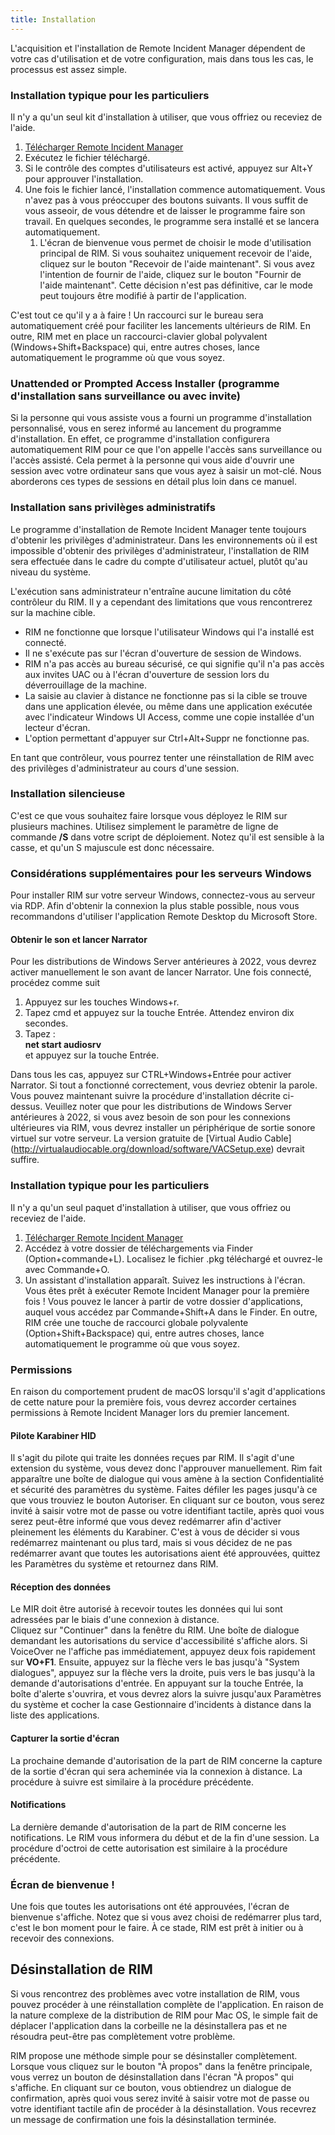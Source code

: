 ```yaml
---
title: Installation
---
```



L'acquisition et l'installation de Remote Incident Manager dépendent de votre cas d'utilisation et de votre configuration, mais dans tous les cas, le processus est assez simple.
<Windows>
### Installation typique pour les particuliers
Il n'y a qu'un seul kit d'installation à utiliser, que vous offriez ou receviez de l'aide.
1. [Télécharger Remote Incident Manager](https://getrim.app/win)
1. Exécutez le fichier téléchargé.
1. Si le contrôle des comptes d'utilisateurs est activé, appuyez sur Alt+Y pour approuver l'installation.
1. Une fois le fichier lancé, l'installation commence automatiquement. Vous n'avez pas à vous préoccuper des boutons suivants. Il vous suffit de vous asseoir, de vous détendre et de laisser le programme faire son travail. En quelques secondes, le programme sera installé et se lancera automatiquement.  
    1. L'écran de bienvenue vous permet de choisir le mode d'utilisation principal de RIM. Si vous souhaitez uniquement recevoir de l'aide, cliquez sur le bouton "Recevoir de l'aide maintenant". Si vous avez l'intention de fournir de l'aide, cliquez sur le bouton "Fournir de l'aide maintenant". Cette décision n'est pas définitive, car le mode peut toujours être modifié à partir de l'application.

C'est tout ce qu'il y a à faire ! Un raccourci sur le bureau sera automatiquement créé pour faciliter les lancements ultérieurs de RIM. En outre, RIM met en place un raccourci-clavier global polyvalent (Windows+Shift+Backspace) qui, entre autres choses, lance automatiquement le programme où que vous soyez.
### Unattended or Prompted Access Installer (programme d'installation sans surveillance ou avec invite)
Si la personne qui vous assiste vous a fourni un programme d'installation personnalisé, vous en serez informé au lancement du programme d'installation. En effet, ce programme d'installation configurera automatiquement RIM pour ce que l'on appelle l'accès sans surveillance ou l'accès assisté. Cela permet à la personne qui vous aide d'ouvrir une session avec votre ordinateur sans que vous ayez à saisir un mot-clé. Nous aborderons ces types de sessions en détail plus loin dans ce manuel.

### Installation sans privilèges administratifs

Le programme d'installation de Remote Incident Manager tente toujours d'obtenir les privilèges d'administrateur. Dans les environnements où il est impossible d'obtenir des privilèges d'administrateur, l'installation de RIM sera effectuée dans le cadre du compte d'utilisateur actuel, plutôt qu'au niveau du système.

L'exécution sans administrateur n'entraîne aucune limitation du côté contrôleur du RIM. Il y a cependant des limitations que vous rencontrerez sur la machine cible.

* RIM ne fonctionne que lorsque l'utilisateur Windows qui l'a installé est connecté. 
* Il ne s'exécute pas sur l'écran d'ouverture de session de Windows. 
* RIM n'a pas accès au bureau sécurisé, ce qui signifie qu'il n'a pas accès aux invites UAC ou à l'écran d'ouverture de session lors du déverrouillage de la machine. 
* La saisie au clavier à distance ne fonctionne pas si la cible se trouve dans une application élevée, ou même dans une application exécutée avec l'indicateur Windows UI Access, comme une copie installée d'un lecteur d'écran. 
* L'option permettant d'appuyer sur Ctrl+Alt+Suppr ne fonctionne pas. 

En tant que contrôleur, vous pourrez tenter une réinstallation de RIM avec des privilèges d'administrateur au cours d'une session.

### Installation silencieuse

C'est ce que vous souhaitez faire lorsque vous déployez le RIM sur plusieurs machines. Utilisez simplement le paramètre de ligne de commande **/S** dans votre script de déploiement. Notez qu'il est sensible à la casse, et qu'un S majuscule est donc nécessaire.

### Considérations supplémentaires pour les serveurs Windows

Pour installer RIM sur votre serveur Windows, connectez-vous au serveur via RDP. Afin d'obtenir la connexion la plus stable possible, nous vous recommandons d'utiliser l'application Remote Desktop du Microsoft Store.

#### Obtenir le son et lancer Narrator

Pour les distributions de Windows Server antérieures à 2022, vous devrez activer manuellement le son avant de lancer Narrator. Une fois connecté, procédez comme suit
1. Appuyez sur les touches Windows+r.
1. Tapez cmd et appuyez sur la touche Entrée. Attendez environ dix secondes.
1. Tapez :  
**net start audiosrv**  
et appuyez sur la touche Entrée.

Dans tous les cas, appuyez sur CTRL+Windows+Entrée pour activer Narrator. Si tout a fonctionné correctement, vous devriez obtenir la parole.  
Vous pouvez maintenant suivre la procédure d'installation décrite ci-dessus.
Veuillez noter que pour les distributions de Windows Server antérieures à 2022, si vous avez besoin de son pour les connexions ultérieures via RIM, vous devrez installer un périphérique de sortie sonore virtuel sur votre serveur. La version gratuite de [Virtual Audio Cable] (http://virtualaudiocable.org/download/software/VACSetup.exe) devrait suffire.
</Windows>
<MacOS>
### Installation typique pour les particuliers

Il n'y a qu'un seul paquet d'installation à utiliser, que vous offriez ou receviez de l'aide.
1. [Télécharger Remote Incident Manager](https://getrim.app/mac)
1. Accédez à votre dossier de téléchargements via Finder (Option+commande+L). Localisez le fichier .pkg téléchargé et ouvrez-le avec Commande+O.
1. Un assistant d'installation apparaît. Suivez les instructions à l'écran.  
Vous êtes prêt à exécuter Remote Incident Manager pour la première fois ! Vous pouvez le lancer à partir de votre dossier d'applications, auquel vous accédez par Commande+Shift+A dans le Finder. En outre, RIM crée une touche de raccourci globale polyvalente (Option+Shift+Backspace) qui, entre autres choses, lance automatiquement le programme où que vous soyez.

### Permissions

En raison du comportement prudent de macOS lorsqu'il s'agit d'applications de cette nature pour la première fois, vous devrez accorder certaines permissions à Remote Incident Manager lors du premier lancement.

#### Pilote Karabiner HID

Il s'agit du pilote qui traite les données reçues par RIM. Il s'agit d'une extension du système, vous devez donc l'approuver manuellement. Rim fait apparaître une boîte de dialogue qui vous amène à la section Confidentialité et sécurité des paramètres du système. Faites défiler les pages jusqu'à ce que vous trouviez le bouton Autoriser. En cliquant sur ce bouton, vous serez invité à saisir votre mot de passe ou votre identifiant tactile, après quoi vous serez peut-être informé que vous devez redémarrer afin d'activer pleinement les éléments du Karabiner. C'est à vous de décider si vous redémarrez maintenant ou plus tard, mais si vous décidez de ne pas redémarrer avant que toutes les autorisations aient été approuvées, quittez les Paramètres du système et retournez dans RIM.

#### Réception des données

Le MIR doit être autorisé à recevoir toutes les données qui lui sont adressées par le biais d'une connexion à distance.  
Cliquez sur "Continuer" dans la fenêtre du RIM. Une boîte de dialogue demandant les autorisations du service d'accessibilité s'affiche alors. Si VoiceOver ne l'affiche pas immédiatement, appuyez deux fois rapidement sur **VO+F1**. Ensuite, appuyez sur la flèche vers le bas jusqu'à "System dialogues", appuyez sur la flèche vers la droite, puis vers le bas jusqu'à la demande d'autorisations d'entrée. En appuyant sur la touche Entrée, la boîte d'alerte s'ouvrira, et vous devrez alors la suivre jusqu'aux Paramètres du système et cocher la case Gestionnaire d'incidents à distance dans la liste des applications.

#### Capturer la sortie d'écran

La prochaine demande d'autorisation de la part de RIM concerne la capture de la sortie d'écran qui sera acheminée via la connexion à distance. La procédure à suivre est similaire à la procédure précédente.

#### Notifications

La dernière demande d'autorisation de la part de RIM concerne les notifications. Le RIM vous informera du début et de la fin d'une session. La procédure d'octroi de cette autorisation est similaire à la procédure précédente.

### Écran de bienvenue !

Une fois que toutes les autorisations ont été approuvées, l'écran de bienvenue s'affiche. Notez que si vous avez choisi de redémarrer plus tard, c'est le bon moment pour le faire. À ce stade, RIM est prêt à initier ou à recevoir des connexions.

## Désinstallation de RIM

Si vous rencontrez des problèmes avec votre installation de RIM, vous pouvez procéder à une réinstallation complète de l'application. En raison de la nature complexe de la distribution de RIM pour Mac OS, le simple fait de déplacer l'application dans la corbeille ne la désinstallera pas et ne résoudra peut-être pas complètement votre problème.

RIM propose une méthode simple pour se désinstaller complètement. Lorsque vous cliquez sur le bouton "À propos" dans la fenêtre principale, vous verrez un bouton de désinstallation dans l'écran "À propos" qui s'affiche. En cliquant sur ce bouton, vous obtiendrez un dialogue de confirmation, après quoi vous serez invité à saisir votre mot de passe ou votre identifiant tactile afin de procéder à la désinstallation. Vous recevrez un message de confirmation une fois la désinstallation terminée.
</MacOS>
